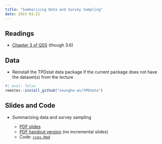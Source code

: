 ```yaml
---
title: "Summarizing Data and Survey Sampling"
date: 2023-03-22
---
```



## Readings 

- [Chapter 3 of QSS](https://press.princeton.edu/books/hardcover/9780691222271/quantitative-social-science) (though 3.6)

## Data

- Reinstall the TPDstat data package if the current package does not have the dataset(s) from the lecture 

```r
#| eval: false
remotes::install_github("seungho-an/TPDdata")
```

## Slides and Code

- Summarizing data and survey sampling

  - [PDF slides](/slides/04_summarizing_data_survey_sampling.pdf)
  - [PDF handout version](/slides/04_summarizing_data_survey_sampling_handout.pdf) (no incremental slides)
  - Code: [`cces.Rmd`](/files/code/cces.Rmd)

<!-- - Thursday (9/29) lecture: Survey Sampling -->
<!--   - [PDF of slides as I present them](/slides/09_survey_sampling.pdf) -->
<!--   - [PDF of handout version of slides](/slides/09_survey_sampling_handout.pdf) (no incremental slides) -->
